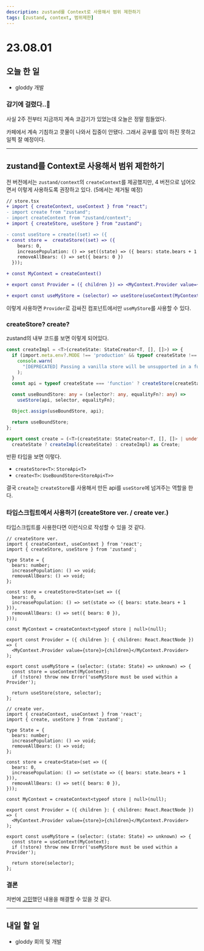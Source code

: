 ```yaml
---
description: zustand를 Context로 사용해서 범위 제한하기
tags: [zustand, context, 범위제한]
---
```


# 23.08.01

## 오늘 한 일

- gloddy 개발

### 감기에 걸렸다..🥲

사실 2주 전부터 지금까지 계속 코감기가 있었는데 오늘은 정말 힘들었다.

카페에서 계속 기침하고 콧물이 나와서 집중이 안됐다. 그래서 공부를 많이 하진 못하고 일찍 잘 예정이다.

---

## zustand를 Context로 사용해서 범위 제한하기

전 버전에서는 `zustand/context`의 `createContext`를 제공했지만, 4 버전으로 넘어오면서 이렇게 사용하도록 권장하고 있다. (5에서는 제거될 예정)

```diff
// store.tsx
+ import { createContext, useContext } from "react";
- import create from "zustand";
- import createContext from "zustand/context";
+ import { createStore, useStore } from "zustand";

- const useStore = create((set) => ({
+ const store =  createStore((set) => ({
    bears: 0,
    increasePopulation: () => set((state) => ({ bears: state.bears + 1 })),
    removeAllBears: () => set({ bears: 0 })
  }));

+ const MyContext = createContext()

+ export const Provider = ({ children }) => <MyContext.Provider value={store}>{children}</MyContext.Provider>;

+ export const useMyStore = (selector) => useStore(useContext(MyContext), selector);
```

이렇게 사용하면 `Provider`로 감싸진 컴포넌트에서만 `useMyStore`를 사용할 수 있다.

### createStore? create?

zustand의 내부 코드를 보면 이렇게 되어있다.

```ts
const createImpl = <T>(createState: StateCreator<T, [], []>) => {
  if (import.meta.env?.MODE !== 'production' && typeof createState !== 'function') {
    console.warn(
      "[DEPRECATED] Passing a vanilla store will be unsupported in a future version. Instead use `import { useStore } from 'zustand'`."
    );
  }
  const api = typeof createState === 'function' ? createStore(createState) : createState;

  const useBoundStore: any = (selector?: any, equalityFn?: any) =>
    useStore(api, selector, equalityFn);

  Object.assign(useBoundStore, api);

  return useBoundStore;
};

export const create = (<T>(createState: StateCreator<T, [], []> | undefined) =>
  createState ? createImpl(createState) : createImpl) as Create;
```

반환 타입을 보면 이렇다.

- `createStore<T>`: `StoreApi<T>`
- `create<T>`: `UseBoundStore<StoreApi<T>>`

결국 `create`는 `createStore`를 사용해서 만든 api를 `useStore`에 넘겨주는 역할을 한다.

### 타입스크립트에서 사용하기 (createStore ver. / create ver.)

타입스크립트를 사용한다면 이런식으로 작성할 수 있을 것 같다.

```tsx
// createStore ver.
import { createContext, useContext } from 'react';
import { createStore, useStore } from 'zustand';

type State = {
  bears: number;
  increasePopulation: () => void;
  removeAllBears: () => void;
};

const store = createStore<State>(set => ({
  bears: 0,
  increasePopulation: () => set(state => ({ bears: state.bears + 1 })),
  removeAllBears: () => set({ bears: 0 }),
}));

const MyContext = createContext<typeof store | null>(null);

export const Provider = ({ children }: { children: React.ReactNode }) => (
  <MyContext.Provider value={store}>{children}</MyContext.Provider>
);

export const useMyStore = (selector: (state: State) => unknown) => {
  const store = useContext(MyContext);
  if (!store) throw new Error('useMyStore must be used within a Provider');

  return useStore(store, selector);
};

// create ver.
import { createContext, useContext } from 'react';
import { create, useStore } from 'zustand';

type State = {
  bears: number;
  increasePopulation: () => void;
  removeAllBears: () => void;
};

const store = create<State>(set => ({
  bears: 0,
  increasePopulation: () => set(state => ({ bears: state.bears + 1 })),
  removeAllBears: () => set({ bears: 0 }),
}));

const MyContext = createContext<typeof store | null>(null);

export const Provider = ({ children }: { children: React.ReactNode }) => (
  <MyContext.Provider value={store}>{children}</MyContext.Provider>
);

export const useMyStore = (selector: (state: State) => unknown) => {
  const store = useContext(MyContext);
  if (!store) throw new Error('useMyStore must be used within a Provider');

  return store(selector);
};
```

### 결론

저번에 [고민](./../23.07/07.20%20일지.md#만약-전역-상태-라이브러리를-사용했다면)했던 내용을 해결할 수 있을 것 같다.

---

## 내일 할 일

- gloddy 회의 및 개발
